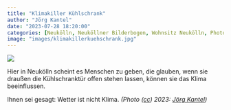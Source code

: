 ```yaml
---
title: "Klimakiller Kühlschrank"
author: "Jörg Kantel"
date: "2023-07-28 18:20:00"
categories: [Neukölln, Neuköllner Bilderbogen, Wohnsitz Neukölln, Photographie]
image: "images/klimakillerkuehschrank.jpg"
---
```


[![](images/klimakillerkuehschrank-b.jpg)](https://www.flickr.com/photos/schockwellenreiter/53077639685/)

Hier in Neukölln scheint es Menschen zu geben, die glauben, wenn sie draußen die Kühlschranktür offen stehen lassen, können sie das Klima beeinflussen.

Ihnen sei gesagt: Wetter ist nicht Klima. *(Photo ([cc](http://creativecommons.org/licenses/by-nc-nd/2.0/)) 2023: [Jörg Kantel](http://cognitiones.kantel-chaos-team.de/cv.html))*